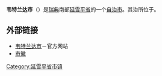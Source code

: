 {{Expand language|sv|date=2018年9月}}
{{Unreferenced|time=2018-09-18T04:21:17+00:00}}

{{Infobox Kommun|
fullname=Vetlanda kommun|
coatofarms=[[File:Vetlanda_vapen.svg|100px]]|
county=[[延雪平省|延雪平省]]|
province=[[斯莫兰|斯莫兰]]|
capital={{link-en|韦特兰达|Vetlanda}}|
map=[[File:Vetlanda_Municipality_in_Jönköping_County.png|200px]]|
arearank=第67名|
area=1,608.87|
arealand=1,509.80|
populationrank=第91名|
population=26,380|
densityrank=第184名|
populationdensity=17.5|
website=http://www.vetlanda.se/|
footnotes=面积与人口统计数据来自[[瑞典统计局|瑞典统计局]]，截至2006年12月31日}}

'''韦特兰达市'''（{{lang-sv|''Vetlanda kommun''}}）是[[瑞典|瑞典]]南部[[延雪平省|延雪平省]]的一个[[瑞典自治市|自治市]]。其治所位于{{link-en|韦特兰达|Vetlanda}}。

== 外部链接 ==
* [http://www.vetlanda.se/ 韦特兰达市]－官方网站
* [http://www.ngw.nl/int/zwe/v/vetlanda.htm 市徽]

{{Jönköping County}}
{{coord|57|26|N|15|04|E|display=title}}
{{DEFAULTSORT:Vetlanda kommun}}
[[Category:延雪平省市镇|Category:延雪平省市镇]]